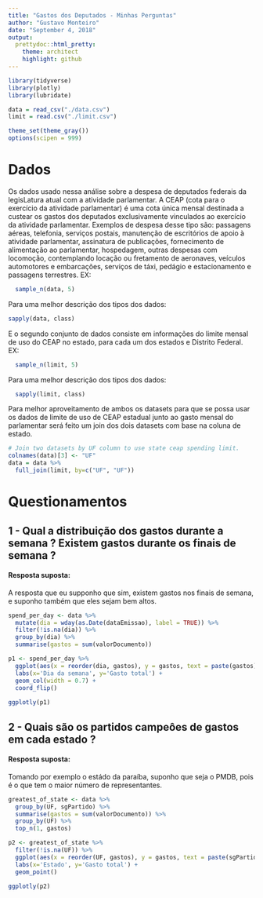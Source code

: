 ```yaml
---
title: "Gastos dos Deputados - Minhas Perguntas"
author: "Gustavo Monteiro"
date: "September 4, 2018"
output:
  prettydoc::html_pretty:
    theme: architect
    highlight: github
---
```


```r
library(tidyverse)
library(plotly)
library(lubridate)

data = read_csv("./data.csv")
limit = read.csv("./limit.csv")

theme_set(theme_gray())
options(scipen = 999)
```
# Dados

  Os dados usado nessa análise sobre a despesa de deputados federais da legisLatura atual com a atividade parlamentar. 
  A CEAP (cota para o exercício da atividade parlamentar) é uma cota única mensal destinada a custear os gastos dos deputados exclusivamente vinculados ao exercício da atividade parlamentar.
  Exemplos de despesa desse tipo são: passagens aéreas, telefonia, serviços postais, manutenção de escritórios de apoio à atividade parlamentar, assinatura de publicações, fornecimento de alimentação ao parlamentar, hospedagem, outras despesas com locomoção, contemplando locação ou fretamento de aeronaves, veículos automotores e embarcações, serviços de táxi, pedágio e estacionamento e passagens terrestres.
EX:
```r
  sample_n(data, 5)
```
Para uma melhor descrição dos tipos dos dados:
```r
sapply(data, class)
```
E o segundo conjunto de dados consiste em informações do limite mensal de uso do CEAP no estado, para cada um dos estados e Distrito Federal.
EX:
```r
  sample_n(limit, 5)
```
Para uma melhor descrição dos tipos dos dados:
```r
  sapply(limit, class)
```

Para melhor aproveitamento de ambos os datasets para que se possa usar os dados de limite de uso de CEAP estadual junto ao gasto mensal do parlamentar será feito um join dos dois datasets com base na coluna de estado.
```r
# Join two datasets by UF column to use state ceap spending limit.
colnames(data)[3] <- "UF"
data = data %>%
  full_join(limit, by=c("UF", "UF"))
```

# Questionamentos
## 1 - Qual a distribuição dos gastos durante a semana ? Existem gastos durante os finais de semana ?
#### Resposta suposta:
A resposta que eu supponho que sim, existem gastos nos finais de semana, e suponho também que eles sejam bem altos.
```r
spend_per_day <- data %>%
  mutate(dia = wday(as.Date(dataEmissao), label = TRUE)) %>%
  filter(!is.na(dia)) %>% 
  group_by(dia) %>% 
  summarise(gastos = sum(valorDocumento))

p1 <- spend_per_day %>% 
  ggplot(aes(x = reorder(dia, gastos), y = gastos, text = paste(gastos))) +
  labs(x='Dia da semana', y='Gasto total') +
  geom_col(width = 0.7) +
  coord_flip()
  
ggplotly(p1)
```


## 2 - Quais são os partidos campeôes de gastos em cada estado ?
#### Resposta suposta:
Tomando por exemplo o estádo da paraíba, suponho que seja o PMDB, pois é o que tem o maior número de representantes.
```r
greatest_of_state <- data %>% 
  group_by(UF, sgPartido) %>% 
  summarise(gastos = sum(valorDocumento)) %>% 
  group_by(UF) %>% 
  top_n(1, gastos)

p2 <- greatest_of_state %>%
  filter(!is.na(UF)) %>% 
  ggplot(aes(x = reorder(UF, gastos), y = gastos, text = paste(sgPartido))) +
  labs(x='Estado', y='Gasto total') +
  geom_point()

ggplotly(p2)
```

